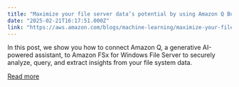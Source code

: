 ```yaml
---
title: "Maximize your file server data’s potential by using Amazon Q Business on Amazon FSx for Windows"
date: "2025-02-21T16:17:51.000Z"
link: "https://aws.amazon.com/blogs/machine-learning/maximize-your-file-server-datas-potential-by-using-amazon-q-business-on-amazon-fsx-for-windows/"
---
```


In this post, we show you how to connect Amazon Q, a generative AI-powered assistant, to Amazon FSx for Windows File Server to securely analyze, query, and extract insights from your file system data.

[Read more](https://aws.amazon.com/blogs/machine-learning/maximize-your-file-server-datas-potential-by-using-amazon-q-business-on-amazon-fsx-for-windows/)
